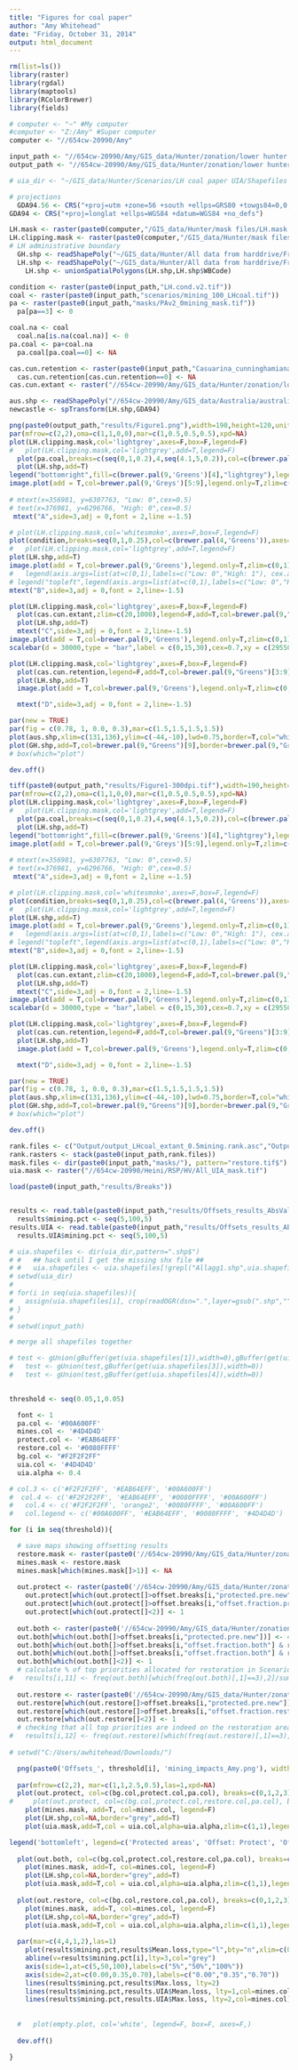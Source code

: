 ```yaml
---
title: "Figures for coal paper"
author: "Amy Whitehead"
date: "Friday, October 31, 2014"
output: html_document
---
```


```r
rm(list=ls())
library(raster)
library(rgdal)
library(maptools)
library(RColorBrewer)
library(fields)

# computer <- "~" #My computer
#computer <- "Z:/Amy" #Super computer
computer <- "//654cw-20990/Amy"

input_path <- "//654cw-20990/Amy/GIS_data/Hunter/zonation/lower hunter coal paper/"
output_path <- "//654cw-20990/Amy/GIS_data/Hunter/zonation/lower hunter coal paper/"

# uia_dir <- "~/GIS_data/Hunter/Scenarios/LH coal paper UIA/Shapefiles for Amy"

# projections 
  GDA94.56 <- CRS("+proj=utm +zone=56 +south +ellps=GRS80 +towgs84=0,0,0,0,0,0,0 +units=m +no_defs")
GDA94 <- CRS("+proj=longlat +ellps=WGS84 +datum=WGS84 +no_defs")

```

```r
LH.mask <- raster(paste0(computer,"/GIS_data/Hunter/mask files/LH.mask.tif"))
LH.clipping.mask <- raster(paste0(computer,"/GIS_data/Hunter/mask files/LH.clipping.mask.tif"))
# LH administrative boundary
  GH.shp <- readShapePoly("~/GIS_data/Hunter/All data from harddrive/From HCCREMS/Boundaries/AoI/HCCREMS_LGA.shp",proj4=GDA94)
  LH.shp <- readShapePoly("~/GIS_data/Hunter/All data from harddrive/From DO/OEH_Lower_Hunter_18122012/Administrative/5_LGAs_StudyArea.shp", proj4=GDA94.56)
    LH.shp <- unionSpatialPolygons(LH.shp,LH.shp$WBCode) 

condition <- raster(paste0(input_path,"LH.cond.v2.tif"))
coal <- raster(paste0(input_path,"scenarios/mining_100_LHcoal.tif"))
pa <- raster(paste0(input_path,"masks/PAv2_0mining_mask.tif"))
  pa[pa==3] <- 0

coal.na <- coal
  coal.na[is.na(coal.na)] <- 0
pa.coal <- pa+coal.na
  pa.coal[pa.coal==0] <- NA

cas.cun.retention <- raster(paste0(input_path,"Casuarina_cunninghamiana_subsp._cunninghamiana_pre1750_SDM.LH_retention.tif"))
  cas.cun.retention[cas.cun.retention==0] <- NA
cas.cun.extant <- raster("//654cw-20990/Amy/GIS_data/Hunter/zonation/lower hunter/extant/Casuarina_cunninghamiana_subsp._cunninghamiana_SDM.LH.tif")

aus.shp <- readShapePoly("//654cw-20990/Amy/GIS_data/Australia/australia_one polygon.shp")
newcastle <- spTransform(LH.shp,GDA94)
```

```r
png(paste0(output_path,"results/Figure1.png"),width=190,height=120,units="mm",res=300,bg="transparent")
par(mfrow=c(2,2),oma=c(1,1,0,0),mar=c(1,0.5,0.5,0.5),xpd=NA)
plot(LH.clipping.mask,col='lightgrey',axes=F,box=F,legend=F)
#   plot(LH.clipping.mask,col='lightgrey',add=T,legend=F)
  plot(pa.coal,breaks=c(seq(0,1,0.2),4,seq(4.1,5,0.2)),col=c(brewer.pal(9,'Greys')[5:9],brewer.pal(9,'Greens')[4],brewer.pal(9,'Greens')[5:9]),legend=F,add=T)
  plot(LH.shp,add=T)
legend("bottomright",fill=c(brewer.pal(9,'Greens')[4],"lightgrey"),legend=c("Protected areas","Remnant vegetation"),bty="n",cex=0.8,inset=c(0,0.01))
image.plot(add = T,col=brewer.pal(9,'Greys')[5:9],legend.only=T,zlim=c(0,1),axis.args=list(at=c(0,1),labels=c("Low: 0","High: 1"), cex.axis=0.6),legend.args=list(text='Probability of mining', side=3, cex=0.6,adj=0),horizontal=T,smallplot=c(0.01,0.21,0.1,0.12))
 
# mtext(x=356981, y=6307763, "Low: 0",cex=0.5)
# text(x=376981, y=6296766, "High: 0",cex=0.5)
 mtext("A",side=3,adj = 0,font = 2,line =-1.5)

# plot(LH.clipping.mask,col='whitesmoke',axes=F,box=F,legend=F)
plot(condition,breaks=seq(0,1,0.25),col=c(brewer.pal(4,'Greens')),axes=F,box=F,legend=F)
#   plot(LH.clipping.mask,col='lightgrey',add=T,legend=F)
plot(LH.shp,add=T)
image.plot(add = T,col=brewer.pal(9,'Greens'),legend.only=T,zlim=c(0,1),axis.args=list(at=c(0,1),labels=c("Low: 0","High: 1"), cex.axis=0.6),legend.args=list(text='Condition', side=3, cex=0.7,adj=0),horizontal=T,smallplot=c(0.01,0.21,0.1,0.12))
#   legend(axis.args=list(at=c(0,1),labels=c("Low: 0","High: 1"), cex.axis=0.6),   legend.args=list(text='Condition', side=3, font=2, cex=0.7),legend.shrink=0.3,legend.width=0.6,"topleft")
# legend("topleft",legend(axis.args=list(at=c(0,1),labels=c("Low: 0","High: 1"), cex.axis=0.6),   legend.args=list(text='Condition', side=3, font=2, cex=0.7),legend.shrink=0.3,legend.width=0.6,"topleft"))
mtext("B",side=3,adj = 0,font = 2,line=-1.5)

plot(LH.clipping.mask,col='lightgrey',axes=F,box=F,legend=F)
  plot(cas.cun.extant,zlim=c(20,1000),legend=F,add=T,col=brewer.pal(9,"Greens")[3:9])
  plot(LH.shp,add=T)
  mtext("C",side=3,adj = 0,font = 2,line=-1.5)
image.plot(add = T,col=brewer.pal(9,'Greens'),legend.only=T,zlim=c(0,1),legend.shrink=0.5,legend.width=1,axis.args=list(at=c(0,1),labels=c("Low: 0","High: 1"), cex.axis=0.6),legend.args=list(text='Likelihood of occurrence', side=3, cex=0.7,adj=0),horizontal=T,smallplot=c(0.01,0.21,0.1,0.12),legend.line=0)
scalebar(d = 30000,type = "bar",label = c(0,15,30),cex=0.7,xy = c(295500,6385000),xpd=NA)

plot(LH.clipping.mask,col='lightgrey',axes=F,box=F,legend=F)
  plot(cas.cun.retention,legend=F,add=T,col=brewer.pal(9,"Greens")[3:9])
  plot(LH.shp,add=T)
  image.plot(add = T,col=brewer.pal(9,'Greens'),legend.only=T,zlim=c(0,1),legend.shrink=0.5,legend.width=1,axis.args=list(at=c(0,1),labels=c("Low: 0","High: 1"), cex.axis=0.6),legend.args=list(text='Restoration potential', side=3, cex=0.65,adj=0),horizontal=T,smallplot=c(0.01,0.21,0.1,0.12))

  mtext("D",side=3,adj = 0,font = 2,line=-1.5)

par(new = TRUE)
par(fig = c(0.78, 1, 0.0, 0.3),mar=c(1.5,1.5,1.5,1.5))
plot(aus.shp,xlim=c(131,136),ylim=c(-44,-10),lwd=0.75,border=T,col="white")
plot(GH.shp,add=T,col=brewer.pal(9,"Greens")[9],border=brewer.pal(9,"Greens")[9])
# box(which="plot")

dev.off()

```

```r
tiff(paste0(output_path,"results/Figure1-300dpi.tif"),width=190,height=120,units="mm",res=300)
par(mfrow=c(2,2),oma=c(1,1,0,0),mar=c(1,0.5,0.5,0.5),xpd=NA)
plot(LH.clipping.mask,col='lightgrey',axes=F,box=F,legend=F)
#   plot(LH.clipping.mask,col='lightgrey',add=T,legend=F)
  plot(pa.coal,breaks=c(seq(0,1,0.2),4,seq(4.1,5,0.2)),col=c(brewer.pal(9,'Greys')[5:9],brewer.pal(9,'Greens')[4],brewer.pal(9,'Greens')[5:9]),legend=F,add=T)
  plot(LH.shp,add=T)
legend("bottomright",fill=c(brewer.pal(9,'Greens')[4],"lightgrey"),legend=c("Protected areas","Remnant vegetation"),bty="n",cex=0.8,inset=c(0,0.01))
image.plot(add = T,col=brewer.pal(9,'Greys')[5:9],legend.only=T,zlim=c(0,1),axis.args=list(at=c(0,1),labels=c("Low: 0","High: 1"), cex.axis=0.6),legend.args=list(text='Probability of mining', side=3, cex=0.6,adj=0),horizontal=T,smallplot=c(0.01,0.21,0.1,0.12))
 
# mtext(x=356981, y=6307763, "Low: 0",cex=0.5)
# text(x=376981, y=6296766, "High: 0",cex=0.5)
 mtext("A",side=3,adj = 0,font = 2,line =-1.5)

# plot(LH.clipping.mask,col='whitesmoke',axes=F,box=F,legend=F)
plot(condition,breaks=seq(0,1,0.25),col=c(brewer.pal(4,'Greens')),axes=F,box=F,legend=F)
#   plot(LH.clipping.mask,col='lightgrey',add=T,legend=F)
plot(LH.shp,add=T)
image.plot(add = T,col=brewer.pal(9,'Greens'),legend.only=T,zlim=c(0,1),axis.args=list(at=c(0,1),labels=c("Low: 0","High: 1"), cex.axis=0.6),legend.args=list(text='Condition', side=3, cex=0.7,adj=0),horizontal=T,smallplot=c(0.01,0.21,0.1,0.12))
#   legend(axis.args=list(at=c(0,1),labels=c("Low: 0","High: 1"), cex.axis=0.6),   legend.args=list(text='Condition', side=3, font=2, cex=0.7),legend.shrink=0.3,legend.width=0.6,"topleft")
# legend("topleft",legend(axis.args=list(at=c(0,1),labels=c("Low: 0","High: 1"), cex.axis=0.6),   legend.args=list(text='Condition', side=3, font=2, cex=0.7),legend.shrink=0.3,legend.width=0.6,"topleft"))
mtext("B",side=3,adj = 0,font = 2,line=-1.5)

plot(LH.clipping.mask,col='lightgrey',axes=F,box=F,legend=F)
  plot(cas.cun.extant,zlim=c(20,1000),legend=F,add=T,col=brewer.pal(9,"Greens")[3:9])
  plot(LH.shp,add=T)
  mtext("C",side=3,adj = 0,font = 2,line=-1.5)
image.plot(add = T,col=brewer.pal(9,'Greens'),legend.only=T,zlim=c(0,1),legend.shrink=0.5,legend.width=1,axis.args=list(at=c(0,1),labels=c("Low: 0","High: 1"), cex.axis=0.6),legend.args=list(text='Likelihood of occurrence', side=3, cex=0.7,adj=0),horizontal=T,smallplot=c(0.01,0.21,0.1,0.12),legend.line=0)
scalebar(d = 30000,type = "bar",label = c(0,15,30),cex=0.7,xy = c(295500,6385000),xpd=NA)

plot(LH.clipping.mask,col='lightgrey',axes=F,box=F,legend=F)
  plot(cas.cun.retention,legend=F,add=T,col=brewer.pal(9,"Greens")[3:9])
  plot(LH.shp,add=T)
  image.plot(add = T,col=brewer.pal(9,'Greens'),legend.only=T,zlim=c(0,1),legend.shrink=0.5,legend.width=1,axis.args=list(at=c(0,1),labels=c("Low: 0","High: 1"), cex.axis=0.6),legend.args=list(text='Restoration potential', side=3, cex=0.65,adj=0),horizontal=T,smallplot=c(0.01,0.21,0.1,0.12))

  mtext("D",side=3,adj = 0,font = 2,line=-1.5)

par(new = TRUE)
par(fig = c(0.78, 1, 0.0, 0.3),mar=c(1.5,1.5,1.5,1.5))
plot(aus.shp,xlim=c(131,136),ylim=c(-44,-10),lwd=0.75,border=T,col="white")
plot(GH.shp,add=T,col=brewer.pal(9,"Greens")[9],border=brewer.pal(9,"Greens")[9])
# box(which="plot")

dev.off()

```

```r
rank.files <- c("Output/output_LHcoal_extant_0.5mining.rank.asc","Output/output_LHcoal_restore_0.5mining_PA.rank.asc","Output/output_LHcoal_retention_0.5mining_PA.rank.asc")
rank.rasters <- stack(paste0(input_path,rank.files))
mask.files <- dir(paste0(input_path,"masks/"), pattern="restore.tif$")
uia.mask <- raster("//654cw-20990/Heini/RSP/HV/All_UIA_mask.tif")

load(paste0(input_path,"results/Breaks"))


results <- read.table(paste0(input_path,"results/Offsets_results_AbsVal.txt"),header=T)
  results$mining.pct <- seq(5,100,5)
results.UIA <- read.table(paste0(input_path,"results/Offsets_results_AbsValue_UIA.txt"),header=T)
  results.UIA$mining.pct <- seq(5,100,5)

# uia.shapefiles <- dir(uia_dir,pattern=".shp$")
# #   ## hack until I get the missing shx file ##
# #   uia.shapefiles <- uia.shapefiles[!grepl("Allagg1.shp",uia.shapefiles)]
# setwd(uia_dir)
# 
# for(i in seq(uia.shapefiles)){
#   assign(uia.shapefiles[i], crop(readOGR(dsn=".",layer=gsub(".shp","",uia.shapefiles[i])),LH.mask))
# }
# 
# setwd(input_path)

# merge all shapefiles together

# test <- gUnion(gBuffer(get(uia.shapefiles[1]),width=0),gBuffer(get(uia.shapefiles[2]),width=0))
#   test <- gUnion(test,gBuffer(get(uia.shapefiles[3]),width=0))
#   test <- gUnion(test,gBuffer(get(uia.shapefiles[4]),width=0))
  
```

```r
threshold <- seq(0.05,1,0.05)

  font <- 1
  pa.col <- '#00A600FF'
  mines.col <- '#4D4D4D'
  protect.col <- '#EAB64EFF'
  restore.col <- '#0080FFFF'
  bg.col <- "#F2F2F2FF"
  uia.col <- '#4D4D4D'
  uia.alpha <- 0.4

# col.3 <- c('#F2F2F2FF', '#EAB64EFF', '#00A600FF')
#  col.4 <- c('#F2F2F2FF', '#EAB64EFF', '#0080FFFF', '#00A600FF')
#   col.4 <- c('#F2F2F2FF', 'orange2', '#0080FFFF', '#00A600FF')
#   col.legend <- c('#00A600FF', '#EAB64EFF', '#0080FFFF', '#4D4D4D')

for (i in seq(threshold)){

  # save maps showing offsetting results
  restore.mask <- raster(paste0('//654cw-20990/Amy/GIS_data/Hunter/zonation/lower hunter coal paper/masks/PAv2_', threshold[i], 'mining_mask.restore.tif'))
  mines.mask <- restore.mask
  mines.mask[which(mines.mask[]>1)] <- NA
  
  out.protect <- raster(paste0('//654cw-20990/Amy/GIS_data/Hunter/zonation/lower hunter coal paper/Output/output_LHcoal_extant2_', threshold[i], 'mining.rank.asc'))
    out.protect[which(out.protect[]>offset.breaks[i,"protected.pre.new"])] <- 3
    out.protect[which(out.protect[]>offset.breaks[i,"offset.fraction.protect"] & out.protect[]<(offset.breaks[i,"protected.pre.new"]) & restore.mask[]==2)] <- 2
    out.protect[which(out.protect[]<2)] <- 1
  
  out.both <- raster(paste0('//654cw-20990/Amy/GIS_data/Hunter/zonation/lower hunter coal paper/Output/output_LHcoal_retention_', threshold[i], 'mining_PA.rank.asc'))
  out.both[which(out.both[]>offset.breaks[i,"protected.pre.new"])] <- 4
  out.both[which(out.both[]>offset.breaks[i,"offset.fraction.both"] & restore.mask[]==3)] <- 3
  out.both[which(out.both[]>offset.breaks[i,"offset.fraction.both"] & restore.mask[]==2)] <- 2
  out.both[which(out.both[]<2)] <- 1
  # calculate % of top priorities allocated for restoration in Scenario 2
#   results[i,11] <- freq(out.both)[which(freq(out.both)[,1]==3),2]/sum(freq(out.both)[which(freq(out.both)[,1] %in% c(3,2)),2])
  
  out.restore <- raster(paste0('//654cw-20990/Amy/GIS_data/Hunter/zonation/lower hunter coal paper/Output/output_LHcoal_restore_', threshold[i], 'mining_PA.rank.asc'))
  out.restore[which(out.restore[]>offset.breaks[i,"protected.pre.new"])] <- 3
  out.restore[which(out.restore[]>offset.breaks[i,"offset.fraction.restore"] & out.restore[]<(offset.breaks[i,"protected.pre.new"]) & restore.mask[]==3)] <- 2
  out.restore[which(out.restore[]<2)] <- 1
  # checking that all top priorities are indeed on the restoration area
#   results[i,12] <- freq(out.restore)[which(freq(out.restore)[,1]==3),2]/sum(freq(out.restore)[which(freq(out.restore)[,1] %in% c(3,2)),2])
 
# setwd("C:/Users/awhitehead/Downloads/")

  png(paste0('Offsets_', threshold[i], 'mining_impacts_Amy.png'), width = 15, height = 12, units="cm",res=300,bg="transparent",pointsize=12)
  
  par(mfrow=c(2,2), mar=c(1,1,2.5,0.5),las=1,xpd=NA)
  plot(out.protect, col=c(bg.col,protect.col,pa.col), breaks=c(0,1,2,3), legend=F, box=F, axes=F, main='Protect', cex.main=font)
#     plot(out.protect, col=c(bg.col,protect.col,restore.col,pa.col), breaks=c(0,offset.fraction.restore,(1-protected.pre.new),1), legend=F, box=F, axes=F, main='Protect', cex.main=font) 
    plot(mines.mask, add=T, col=mines.col, legend=F)
    plot(LH.shp,col=NA,border="grey",add=T)
    plot(uia.mask,add=T,col = uia.col,alpha=uia.alpha,zlim=c(1,1),legend=F)

legend('bottomleft', legend=c('Protected areas', 'Offset: Protect', 'Offset: Restore', 'Area mined'), fill=c(pa.col,protect.col,restore.col,mines.col), bty='n', cex=1,horiz =T,xpd = NA )
  
  plot(out.both, col=c(bg.col,protect.col,restore.col,pa.col), breaks=c(0,1,2,3,4), legend=F, box=F, axes=F, main='Both', cex.main=font)
    plot(mines.mask, add=T, col=mines.col, legend=F)
    plot(LH.shp,col=NA,border="grey",add=T)
    plot(uia.mask,add=T,col = uia.col,alpha=uia.alpha,zlim=c(1,1),legend=F)
  
  plot(out.restore, col=c(bg.col,restore.col,pa.col), breaks=c(0,1,2,3), legend=F, box=F, axes=F, main='Restore', cex.main=font)
    plot(mines.mask, add=T, col=mines.col, legend=F)
    plot(LH.shp,col=NA,border="grey",add=T)
    plot(uia.mask,add=T,col = uia.col,alpha=uia.alpha,zlim=c(1,1),legend=F)
  
  par(mar=c(4,4,1,2),las=1)
    plot(results$mining.pct,results$Mean.loss,type="l",bty="n",xlim=c(0.05,100),ylim=c(0,0.7),ylab="Proportion of distributions lost",xlab="Titles mined",axes=F)
    abline(v=results$mining.pct[i],lty=3,col="grey")
    axis(side=1,at=c(5,50,100),labels=c("5%","50%","100%"))
    axis(side=2,at=c(0.00,0.35,0.70),labels=c("0.00","0.35","0.70"))
    lines(results$mining.pct,results$Max.loss, lty=2)
    lines(results$mining.pct,results.UIA$Mean.loss, lty=1,col=mines.col)
    lines(results$mining.pct,results.UIA$Max.loss, lty=2,col=mines.col)
      
    
  #   plot(empty.plot, col='white', legend=F, box=F, axes=F,)
  
  dev.off()

}

```
